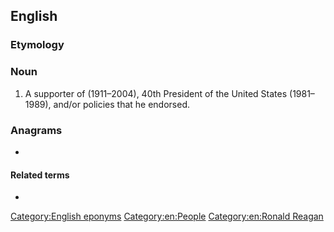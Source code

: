 ==English==

===Etymology===
{{suffix|en|Reagan|ite}}

===Noun===
{{en-noun}}

# A supporter of {{w|Ronald Reagan}} (1911–2004), 40th President of the United States (1981–1989), and/or policies that he endorsed.

===Anagrams===
* {{anagrams|en|a=aaeeginrt|retainage}}


====Related terms====
* {{l|en|Trumpist}}

[[Category:English eponyms]]
[[Category:en:People]]
[[Category:en:Ronald Reagan]]